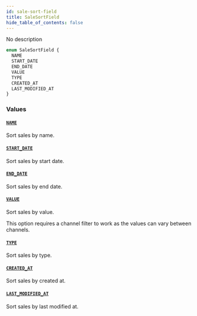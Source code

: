 ```yaml
---
id: sale-sort-field
title: SaleSortField
hide_table_of_contents: false
---
```


No description

```graphql
enum SaleSortField {
  NAME
  START_DATE
  END_DATE
  VALUE
  TYPE
  CREATED_AT
  LAST_MODIFIED_AT
}
```

### Values

#### [`NAME`](#)

Sort sales by name.

#### [`START_DATE`](#)

Sort sales by start date.

#### [`END_DATE`](#)

Sort sales by end date.

#### [`VALUE`](#)

Sort sales by value.

This option requires a channel filter to work as the values can vary between channels.

#### [`TYPE`](#)

Sort sales by type.

#### [`CREATED_AT`](#)

Sort sales by created at.

#### [`LAST_MODIFIED_AT`](#)

Sort sales by last modified at.

